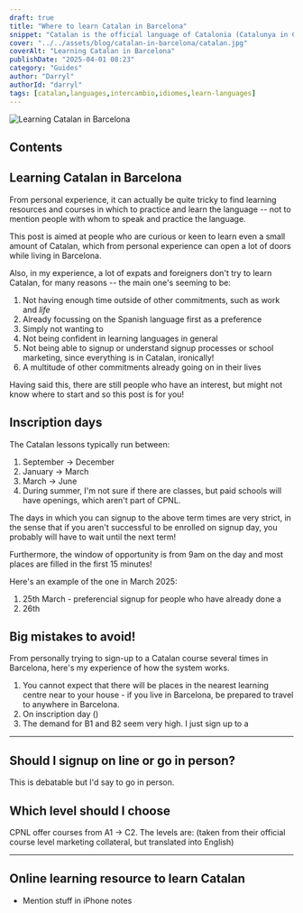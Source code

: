 ```yaml
---
draft: true
title: "Where to learn Catalan in Barcelona"
snippet: "Catalan is the official language of Catalonia (Catalunya in Catalan) so it's no surprise that you will at some point hear it in Barcelona."
cover: "../../assets/blog/catalan-in-barcelona/catalan.jpg"
coverAlt: "Learning Catalan in Barcelona"
publishDate: "2025-04-01 08:23"
category: "Guides"
author: "Darryl"
authorId: "darryl"
tags: [catalan,languages,intercambio,idiomes,learn-languages]
---
```


![Learning Catalan in Barcelona](../../assets/blog/catalan-in-barcelona/catalan.jpg)

## Contents

## Learning Catalan in Barcelona

From personal experience, it can actually be quite tricky to find learning resources and courses in which to practice and learn the language -- not to mention people with whom to speak and practice the language.

This post is aimed at people who are curious or keen to learn even a small amount of Catalan, which from personal experience can open a lot of doors while living in Barcelona.

Also, in my experience, a lot of expats and foreigners don't try to learn Catalan, for many reasons -- the main one's seeming to be:

1. Not having enough time outside of other commitments, such as work and _life_
2. Already focussing on the Spanish language first as a preference
3. Simply not wanting to
4. Not being confident in learning languages in general
5. Not being able to signup or understand signup processes or school marketing, since everything is in Catalan, ironically!
6. A multitude of other commitments already going on in their lives

Having said this, there are still people who have an interest, but might not know where to start and so this post is for you!

## Inscription days

The Catalan lessons typically run between:
1. September -> December
2. January -> March
3. March -> June
4. During summer, I'm not sure if there are classes, but paid schools will have openings, which aren't part of CPNL.

The days in which you can signup to the above term times are very strict, in the sense that if you aren't successful to be enrolled on signup day, you probably will have to wait until the next term!

Furthermore, the window of opportunity is from 9am on the day and most places are filled in the first 15 minutes!



Here's an example of the one in March 2025:

1. 25th March - preferencial signup for people who have already done a 
2. 26th
## Big mistakes to avoid!

From personally trying to sign-up to a Catalan course several times in Barcelona, here's my experience of how the system works.

1. You cannot expect that there will be places in the nearest learning centre near to your house - if you live in Barcelona, be prepared to travel to anywhere in Barcelona.
2. On inscription day ()
2. The demand for B1 and B2 seem very high. I just sign up to a

---
## Should I signup on line or go in person?

This is debatable but I'd say to go in person.


## Which level should I choose

CPNL offer courses from A1 -> C2. The levels are: (taken from their official course level marketing collateral, but translated into English)


---
## Online learning resource to learn Catalan


- Mention stuff in iPhone notes



